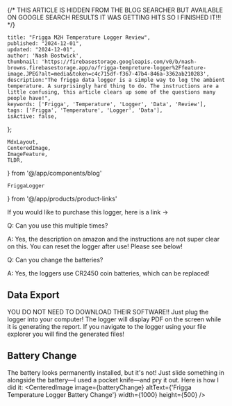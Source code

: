 {/*
THIS ARTICLE IS HIDDEN FROM THE BLOG SEARCHER BUT AVAILABLE ON GOOGLE SEARCH RESULTS
IT WAS GETTING HITS SO I FINISHED IT!!!
*/}


    title: "Frigga M2H Temperature Logger Review",
    published: "2024-12-01",
    updated: "2024-12-01",
    author: 'Nash Bostwick',
    thumbnail: 'https://firebasestorage.googleapis.com/v0/b/nash-browns.firebasestorage.app/o/frigga-tempreture-logger%2Ffeature-image.JPEG?alt=media&token=c4c715df-f367-47b4-846a-3362ab210283',
    description:"The frigga data logger is a simple way to log the ambient temperature. A surprisingly hard thing to do. The instructions are a little confusing, this article clears up some of the questions many people have!",
    keywords: ['Frigga', 'Temperature', 'Logger', 'Data', 'Review'],
    tags: ['Frigga', 'Temperature', 'Logger', 'Data'],
    isActive: false,
};


    MdxLayout,
    CenteredImage, 
    ImageFeature,
    TLDR,
} from '@/app/components/blog'

    FriggaLogger
} from '@/app/products/product-links'


<ImageFeature
    title='Frigga M2H Temperature Logger Review'
    image={featureImage}
/>

<MdxLayout>

<TLDR
text="The temperature logger works great! The only gripe I have is that the instructions are not clear on how it works! Here are the basic questions that I had before buying." 
/>

If you would like to purchase this logger, here is a link -> <FriggaLogger/>

Q: Can you use this multiple times?

A: Yes, the description on amazon and the instructions are not super clear on this. You can reset the logger after use! Please see below! 

Q: Can you change the batteries?

A: Yes, the loggers use CR2450 coin batteries, which can be replaced!


## Data Export
YOU DO NOT NEED TO DOWNLOAD THEIR SOFTWARE!! Just plug the logger into your computer! The logger will display PDF on the screen while it is generating the report. If you navigate to the logger using your file explorer you will find the generated files!

## Battery Change
The battery looks permanently installed, but it's not! Just slide something in alongside the battery—I used a pocket knife—and pry it out. Here is how I did it:
<CenteredImage image={batteryChange} altText={'Frigga Temperature Logger Battery Change'} width={1000} height={500} />

</MdxLayout>

[1]: /blog/articals/artical-template
[2]: https://www.friggatech.com/shop/usb-temperature-logger-frigga-m2h
